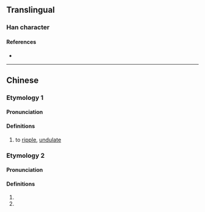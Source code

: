 {{character info}}
==Translingual==

===Han character===
{{Han char|rn=85|rad=水|as=16|sn=19|four=31186|canj=EHUC,XEHUC|ids=⿰氵頽}}

====References====
* {{Han ref|kx=0660.210|dkj=18673|dj=1070.150|hdz=31784.050|uh=7029|ud=28713|bh=F264|bd=62052}}

----

==Chinese==
{{zh-forms}}

===Etymology 1===

====Pronunciation====
{{zh-pron
|m=duì
|c=deoi6
|mc=y
|oc=y
|ma=
|cat=v
}}

====Definitions====
{{zh-hanzi}}

# to [[ripple]], [[undulate]]

===Etymology 2===

====Pronunciation====
{{zh-pron
|m=duì
|c=
|ma=
|cat=v
}}

====Definitions====
{{zh-hanzi}}

# {{zh-only|澹瀩|to [[freeze]] ([[liquid]])}}
# {{zh-only|溏瀩|{{q|figurative}} to freeze ([[asset]]s, [[price]]s, etc.)}}